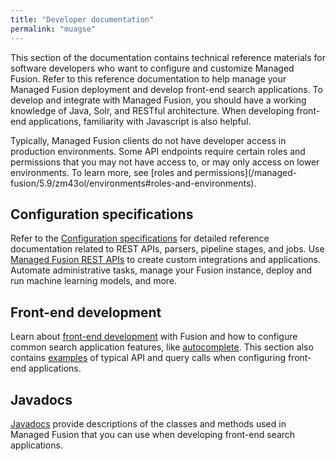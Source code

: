 ```yaml
---
title: "Developer documentation"
permalink: "muagse"
---
```


This section of the documentation contains technical reference materials for software developers who want to configure and customize Managed Fusion.
Refer to this reference documentation to help manage your Managed Fusion deployment and develop front-end search applications.
To develop and integrate with Managed Fusion, you should have a working knowledge of Java, Solr, and RESTful architecture.
When developing front-end applications, familiarity with Javascript is also helpful.

<Note>
Typically, Managed Fusion clients do not have developer access in production environments. Some API endpoints require certain roles and permissions that you may not have access to, or may only access on lower environments. To learn more, see [roles and permissions](/managed-fusion/5.9/zm43ol/environments#roles-and-environments).
</Note>

## Configuration specifications

Refer to the [Configuration specifications](/managed-fusion/5.9/w7c3hp/configuration-specifications) for detailed reference documentation related to REST APIs, parsers, pipeline stages, and jobs.
Use [Managed Fusion REST APIs](/managed-fusion/5.9/t51gkk/ap-is) to create custom integrations and applications.
Automate administrative tasks, manage your Fusion instance, deploy and run machine learning models, and more.

## Front-end development

Learn about [front-end development](/fusion/5.9/177/front-end-development) with Fusion and how to configure common search application features, like [autocomplete](/managed-fusion/5.9/k9eu8d/autocomplete).
This section also contains [examples](/managed-fusion/5.9/ewzmy0/rest-api-examples) of typical API and query calls when configuring front-end applications.

## Javadocs

[Javadocs](/managed-fusion/5.9/b153xz/javadocs) provide descriptions of the classes and methods used in Managed Fusion that you can use when developing front-end search applications.